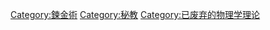 {{Catmore}}
{{Commonscat|Classical elements}}

[[Category:鍊金術|Category:鍊金術]]
[[Category:秘教|Category:秘教]]
[[Category:已废弃的物理学理论|Category:已废弃的物理学理论]]